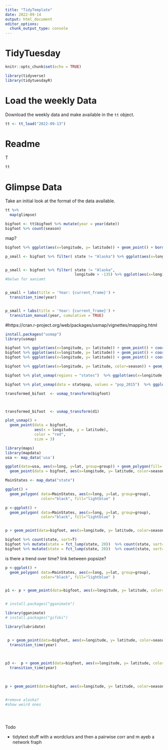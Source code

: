```yaml
---
title: "TidyTemplate"
date: 2022-09-14
output: html_document
editor_options: 
  chunk_output_type: console
---
```


# TidyTuesday


```r

knitr::opts_chunk$set(echo = TRUE)

library(tidyverse)
library(tidytuesdayR)

```

# Load the weekly Data

Download the weekly data and make available in the `tt` object.

```r

tt <- tt_load("2022-09-13")

```


# Readme

T
```r

tt

```


# Glimpse Data

Take an initial look at the format of the data available.

```r

tt %>% 
  map(glimpse)

```


```r
bigfoot <- tt$bigfoot %>% mutate(year = year(date))
bigfoot %>% count(season)
```


map?

```r
bigfoot %>% ggplot(aes(x=longitude, y= latitude)) + geom_point() + borders("state")

p_small <- bigfoot %>% filter( state != "Alaska") %>% ggplot(aes(x=longitude, y= latitude)) + geom_point() + borders("state")


p_small <- bigfoot %>% filter( state != "Alaska",
                               longitude > -135) %>% ggplot(aes(x=longitude, y= latitude)) + geom_point() + borders("state")
#belwo for aaniamt


p_small + labs(title = 'Year: {current_frame}') +
  transition_time(year)


p_small + labs(title = 'Year: {current_frame}') +
  transition_manual(year, cumulative = TRUE)


```


#https://cran.r-project.org/web/packages/usmap/vignettes/mapping.html


```r
install.packages("usmap")
library(usmap)

bigfoot %>% ggplot(aes(x=longitude, y= latitude)) + geom_point() + coord_map()
bigfoot %>% ggplot(aes(x=longitude, y= latitude)) + geom_point() + coord_map() + theme_void()
bigfoot %>% ggplot(aes(x=longitude, y= latitude)) + geom_point() + coord_map() + theme_void() + borders("state")

bigfoot %>% ggplot(aes(x=longitude, y= latitude, color=season)) + geom_point() + coord_map() + theme_void() + borders("state")

bigfoot %>% plot_usmap(regions = "states")  %>% ggplot(aes(x=longitude, y= latitude)) + geom_point()

bigfoot %>% plot_usmap(data = statepop, values = "pop_2015")  %>% ggplot(aes(x=longitude, y= latitude)) + geom_point()

transformed_bifoot  <- usmap_transform(bigfoot)



transformed_bifoot  <- usmap_transform(d1)

plot_usmap() + 
  geom_point(data = bigfoot, 
             aes(x = longitude, y = latitude), 
             color = "red",
             size = 3)


```


```r
library(maps)
library(mapdata)
usa <- map_data('usa')

ggplot(data=usa, aes(x=long, y=lat, group=group)) + geom_polygon(fill='lightblue')  + 
  geom_point(data = bigfoot, aes(x=longitude, y= latitude, color=season))

MainStates <- map_data("state")

ggplot() + 
  geom_polygon( data=MainStates, aes(x=long, y=lat, group=group),
                color="black", fill="lightblue" )

p <-ggplot() + 
  geom_polygon( data=MainStates, aes(x=long, y=lat, group=group),
                color="black", fill="lightblue" )


p + geom_point(data=bigfoot, aes(x=longitude, y= latitude, color=season)) 
```


```r
bigfoot %>% count(state, sort=T)
bigfoot %>% mutate(state = fct_lump(state, 20))  %>% count(state, sort=T)
bigfoot %>% mutate(state = fct_lump(state, 20))  %>% count(state, sort=T)
```

is there a trend over time?
link between popsize?


```r



p <-ggplot() + 
  geom_polygon( data=MainStates, aes(x=long, y=lat, group=group),
                color="black", fill="lightblue" )


p1 <- p + geom_point(data=bigfoot, aes(x=longitude, y= latitude, color=season))


# install.packages("gganimate")

library(gganimate)
# install.packages("gifski")

library(lubridate)


 p + geom_point(data=bigfoot, aes(x=longitude, y= latitude, color=season)) +  labs(title = 'Year: {frame_time}') +
  transition_time(year)

 
 
p3 <-  p + geom_point(data=bigfoot, aes(x=longitude, y= latitude, color=season)) +  labs(title = 'Year: {frame_time}') +
  transition_time(year) 
 
 

p + geom_point(data=bigfoot, aes(x=longitude, y= latitude, color=season)) + coord_map() +   labs(title = 'Year: {round(frame_time,2)}') + transition_time(year) 


#remove alaska? 
#show weird ones





```


Todo

- tidytext stuff with a wordclurs and then a pairwise corr and m ayeb a network fraph 
